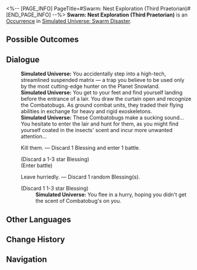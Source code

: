 <%-- [PAGE_INFO]
PageTitle=#Swarm: Nest Exploration (Third Praetorian)#
[END_PAGE_INFO] --%>
{{Stub}}
{{Simulated Universe Event Infobox
|id            = 19001-4
|title         = 
|image         = Occurrence Swarm.png
|domains_su    = 
|domains_swarm = Unknown
|domains_gng   = 
|domains_du    = 
|domains_und   = 
|requirements  = 
|prev          = 
|next          = 
|characters    = 
|factions      = 
|order         = 044
|order_du      = 
}}
'''Swarm: Nest Exploration (Third Praetorian)''' is an [[Simulated Universe/Occurrence|Occurrence]] in [[Simulated Universe: Swarm Disaster]].

==Possible Outcomes==
{{Possible Outcomes
|choice_1 = Kill them.
|result_1 = Discard 1 Blessing and enter 1 battle.

|choice_2 = Leave hurriedly.
|result_2 = Discard 1 random Blessing(s).
}}
<!--
==Gameplay Notes==
* 
-->
==Dialogue==
{{Dialogue Start}}
:'''Simulated Universe:''' You accidentally step into a high-tech, streamlined suspended matrix &mdash; a trap you believe to be used only by the most cutting-edge hunter on the Planet Snowland.
:'''Simulated Universe:''' You get to your feet and find yourself landing before the entrance of a lair. You draw the curtain open and recognize the Combatobugs. As ground combat units, they traded their flying abilities in exchange for heavy and rigid exoskeletons.
:'''Simulated Universe:''' These Combatobugs make a sucking sound... You hesitate to enter the lair and hunt for them, as you might find yourself coated in the insects' scent and incur more unwanted attention...
:{{DIcon|Star}} Kill them. &mdash; Discard 1 Blessing and enter 1 battle.
:;(Discard a 1-3 star Blessing)
:;(Enter battle)
::{{Enemy List|Juvenile Sting*3; Lesser Sting*1}}
:{{DIcon|Star}} Leave hurriedly. &mdash; Discard 1 random Blessing(s).
:;(Discard 1 1-3 star Blessing)
::'''Simulated Universe:''' You flee in a hurry, hoping you didn't get the scent of Combatobug's on you.
{{Dialogue End}}

==Other Languages==
{{Other Languages
|en   = Swarm: Nest Exploration (Third Praetorian)
|zhs  = 虫潮•虫巢探险（三级卫戍）
|zht  = 蟲潮•蟲巢探險（三級衛戍）
|ja   = {{Rubi|虫|むし}}の{{Rubi|潮|しお}}・{{Rubi|虫|むし}}の{{Rubi|巣|す}}{{Rubi|探険|たんけん}}（{{Rubi|三級守備|さんきゅうしゅび}}）
|ko   = 곤충 파도•곤충집 탐험(3급 경비)
|es   = Enjambre: Exploración del nido (tercer pretoriano)
|fr   = Exploration du nid de l'Essaim (troisième prétorien)
|ru   = Жужжание: Экспедиция по гнезду (гарнизон ур. 3)
|th   = คลื่นแมลง: สำรวจรังแมลง (กองกำลังระดับ 3)
|vi   = Côn Trùng - Khám Phá Ổ Côn Trùng (Cảnh Vệ Cấp 3)
|de   = Der Schwarm: Nesterkundung (Garnisonsstufe 3)
|id   = Swarm: Eksplorasi Sarang Serangga (Garnisun Tingkat 3)
|pt   = Enxame: Exploração de Ninho (Terceiro Pretoriano)
}}

==Change History==
{{Change History|1.3}}

==Navigation==
{{Occurrence Navbox}}